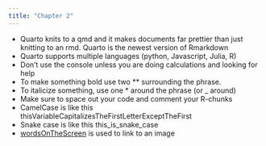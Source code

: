 ```yaml
---
title: "Chapter 2"
---
```



- Quarto knits to a qmd and it makes documents far prettier than just knitting to an rmd. Quarto is the newest version of Rmarkdown
- Quarto supports multiple languages (python, Javascript, Julia, R)
- Don’t use the console unless you are doing calculations and looking for help 
- To make something bold use two ** surrounding the phrase. 
- To italicize something, use one * around the phrase (or _ around) 
- Make sure to space out your code and comment your R-chunks 
- CamelCase is like this thisVariableCapitalizesTheFirstLetterExceptTheFirst
- Snake case is like this this_is_snake_case 
- [wordsOnTheScreen](link) is used to link to an image 

